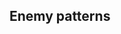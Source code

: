 ==Enemy patterns==
{{Section}}
{{Map/Image|
{{Map/ImageNode|Start|x=419|y=92}}
{{Map/ImageNode|A|x=572|y=166}}
{{Map/ImageNode|B|x=527|y=233}}
{{Map/ImageNode|C|x=496|y=274}}
{{Map/ImageNode|D|x=354|y=232}}
{{Map/ImageNode|E|x=324|y=282}}
{{Map/ImageNode|F|x=258|y=204}}
{{Map/ImageNode|G|x=240|y=128}}
{{Map/ImageNode|H|x=199|y=186}}
{{Map/ImageNode|I|x=191|y=217}}
{{Map/ImageNode|J|x=179|y=98}}
{{Map/ImageNode|K|x=149|y=257}}
{{Map/ImageNode|L|x=114|y=144}}
{{Map/ImageNode|M|x=96|y=222}}
{{Map/ImageNode|N|x=69|y=151}}
{{Map/ImageNode|O|x=218|y=300}}
}}
<div class="scrollable" style="width:800px;max-height:400px;overflow:auto;">
{{NodeInfo
|A
|Storm
|Fuel
|- ~30% with 0 radars, ~20% with 2 radars
}}
{{NodeInfo
|B
|Empty
}}
{{Map/Nodes|name=敵任務部隊 機動部隊
|C
|Defense/BaseXP
|{{Formation|Diamond}}
|140
|Standard Carrier Wo-Class/Flagship II
|Heavy Cruiser Ri-Class/Flagship
|Light Cruiser He-Class/Flagship
|Destroyer Ro-Class/Late Model
|Destroyer Ro-Class/Late Model
|Destroyer Ro-Class/Late Model
|-
|C
|Defense/BaseXP
|{{Formation|Double Line}}
|150
|Standard Carrier Wo-Class/Flagship II
|Standard Carrier Wo-Class/Flagship
|Heavy Cruiser Ri-Class/Flagship
|Light Cruiser He-Class/Flagship
|Destroyer Ro-Class/Late Model
|Destroyer Ro-Class/Late Model
|-
|C
|Defense/BaseXP
|{{Formation|Diamond}}
|160
|Standard Carrier Wo-Class/Flagship II
|Standard Carrier Wo-Class/Flagship II
|Heavy Cruiser Ri-Class/Flagship
|Light Cruiser He-Class/Flagship
|Destroyer Ro-Class/Late Model
|Destroyer Ro-Class/Late Model
}}
{{Map/Nodes|name=敵任務部隊 随伴部隊
|D
|Normal/BaseXP
|{{Formation|Double Line}}<br>{{Formation|Echelon}}
|200
|Submarine Ka-Class/Elite
|Submarine Ka-Class
|Light Cruiser Ho-Class/Flagship
|Destroyer I-Class
|Destroyer I-Class
|Transport Ship Wa-Class
|-
|D
|Normal/BaseXP
|{{Formation|Double Line}}<br>{{Formation|Diamond}}
|200
|Transport Ship Wa-Class/Elite
|Transport Ship Wa-Class/Elite
|Light Cruiser Ho-Class/Flagship
|Destroyer Ro-Class/Late Model
|Destroyer I-Class
|Destroyer I-Class
|-
|D
|Normal/BaseXP
|{{Formation|Double Line}}<br>{{Formation|Diamond}}
|200
|Transport Ship Wa-Class/Elite
|Transport Ship Wa-Class/Elite
|Transport Ship Wa-Class/Elite
|Light Cruiser Ho-Class/Flagship
|Destroyer I-Class/Late Model
|Destroyer I-Class/Late Model
}}
{{Map/Nodes|name=敵任務部隊 機動部隊
|E
|Normal/BaseXP
|{{Formation|Double Line}}<br>{{Formation|Diamond}}
|280
|Standard Carrier Wo-Class/Flagship II
|Battleship Ta-Class/Elite
|Light Cruiser He-Class/Elite
|Light Cruiser Tsu-Class/Elite
|Destroyer Ro-Class/Late Model
|Destroyer Ro-Class/Late Model
|-
|E
|Normal/BaseXP
|{{Formation|Double Line}}<br>{{Formation|Diamond}}
|300
|Standard Carrier Wo-Class/Flagship II
|Battleship Ta-Class/Flagship
|Light Cruiser He-Class/Elite
|Light Cruiser Tsu-Class/Elite
|Destroyer Ro-Class/Late Model
|Destroyer Ro-Class/Late Model
|-
|E
|Normal/BaseXP
|{{Formation|Double Line}}<br>{{Formation|Diamond}}
|310
|Standard Carrier Wo-Class/Flagship II
|Battleship Ta-Class/Flagship
|Light Cruiser He-Class/Flagship
|Light Cruiser Tsu-Class/Elite
|Destroyer Ro-Class/Late Model
|Destroyer Ro-Class/Late Model
}}
{{Map/Nodes|name=敵任務部隊 機動部隊
|F
|Normal/BaseXP
|{{Formation|Double Line}}<br>{{Formation|Diamond}}
|300
|Standard Carrier Wo-Class/Flagship II
|Heavy Cruiser Ri-Class/Flagship
|Light Cruiser Ho-Class/Flagship
|Destroyer Ro-Class/Late Model
|Destroyer Ro-Class/Late Model
|Destroyer Ro-Class/Late Model
|-
|F
|Normal/BaseXP
|{{Formation|Double Line}}<br>{{Formation|Diamond}}
|310
|Standard Carrier Wo-Class/Flagship II
|Heavy Cruiser Ri-Class/Flagship
|Light Cruiser He-Class/Flagship
|Destroyer Ro-Class/Late Model
|Destroyer Ro-Class/Late Model
|Destroyer Ro-Class/Late Model
|-
|F
|Normal/BaseXP
|{{Formation|Double Line}}<br>{{Formation|Diamond}}
|320
|Standard Carrier Wo-Class/Flagship II
|Heavy Cruiser Ri-Class/Flagship
|Heavy Cruiser Ri-Class/Flagship
|Light Cruiser He-Class/Flagship
|Destroyer Ro-Class/Late Model
|Destroyer Ro-Class/Late Model
}}
{{NodeInfo
|G
|Resource
|Ammo
|30-35
}}
{{NodeInfo
|H
|Empty
}}
{{Map/Nodes|name=敵任務部隊 機動部隊本隊
|I
|Aerial/BaseXP
|{{Formation|Diamond}}
|200
|Standard Carrier Wo-Class/Kai Flagship
|Standard Carrier Wo-Class/Kai Flagship
|Heavy Cruiser Ne-Class
|Light Cruiser Tsu-Class
|Destroyer Ro-Class/Late Model
|Destroyer Ro-Class/Late Model
|-
|I
|Aerial/BaseXP
|{{Formation|Diamond}}
|250
|Aircraft Carrier Demon/II
|Heavy Cruiser Ne-Class/Elite
|Heavy Cruiser Ne-Class/Elite
|Light Cruiser Tsu-Class/Elite
|Destroyer Ro-Class/Late Model
|Destroyer Ro-Class/Late Model
|-
|I
|Aerial/BaseXP
|{{Formation|Diamond}}
|250
|Aircraft Carrier Demon/II
|Standard Carrier Wo-Class/Kai Flagship
|Heavy Cruiser Ne-Class/Elite
|Light Cruiser Tsu-Class/Elite
|Destroyer Ro-Class/Late Model
|Destroyer Ro-Class/Late Model
}}
{{NodeInfo
|J
|Resource
|Bauxite
|40-65-75
}}
{{Map/Nodes|name= 敵任務部隊 随伴護衛戦隊
|K
|Normal/BaseXP
|{{Formation|Line Ahead}}<br>{{Formation|Double Line}}
|220
|Heavy Cruiser Ri-Class/Flagship
|Light Cruiser Ho-Class/Flagship
|Destroyer Ro-Class/Late Model
|Destroyer Ro-Class/Late Model
|Destroyer I-Class
|Destroyer I-Class
|-
|K
|Normal/BaseXP
|{{Formation|Line Ahead}}
|240
|Heavy Cruiser Ri-Class/Flagship
|Heavy Cruiser Ri-Class/Flagship
|Light Cruiser Ho-Class/Flagship
|Destroyer Ro-Class/Late Model
|Destroyer I-Class
|Destroyer I-Class
|-
|K
|Normal/BaseXP
|{{Formation|Line Ahead}}<br>{{Formation|Double Line}}
|260
|Heavy Cruiser Ri-Class/Flagship
|Heavy Cruiser Ri-Class/Flagship
|Light Cruiser Ho-Class/Flagship
|Destroyer Ro-Class/Late Model
|Destroyer Ro-Class/Late Model
|Destroyer Ro-Class/Late Model
}}
{{Map/Nodes|name= 敵任務部隊 機動部隊
|L
|Defense/BaseXP
|{{Formation|Diamond}}
|140
|Standard Carrier Wo-Class/Flagship II
|Heavy Cruiser Ri-Class/Flagship
|Light Cruiser He-Class/Flagship
|Destroyer Ro-Class/Late Model
|Destroyer Ro-Class/Late Model
|Destroyer Ro-Class/Late Model
|-
|L
|Defense/BaseXP
|{{Formation|Double Line}}
|150
|Standard Carrier Wo-Class/Flagship II
|Standard Carrier Wo-Class/Flagship
|Heavy Cruiser Ri-Class/Flagship
|Light Cruiser He-Class/Flagship
|Destroyer Ro-Class/Late Model
|Destroyer Ro-Class/Late Model
|-
|L
|Defense/BaseXP
|{{Formation|Diamond}}
|160
|Standard Carrier Wo-Class/Flagship II
|Standard Carrier Wo-Class/Flagship II
|Heavy Cruiser Ri-Class/Flagship
|Light Cruiser He-Class/Flagship
|Destroyer Ro-Class/Late Model
|Destroyer Ro-Class/Late Model
}}
{{NodeInfo
|M
|Storm
|Fuel
|- ~20% + floored upon return to base with 0 radars, ~5% with 3 radars
}}
{{NodeInfo
|N
|Empty
}}
{{Map/Nodes|name=敵任務部隊 機動部隊本隊
|O
|Boss/BaseXP
|{{Formation|Diamond}}
|400
|Standard Carrier Wo-Class/Kai Flagship
|Heavy Cruiser Ne-Class
|Heavy Cruiser Ne-Class
|Light Cruiser Tsu-Class
|Destroyer Ro-Class/Late Model
|Destroyer Ro-Class/Late Model
|-
|O
|Boss/BaseXP
|{{Formation|Diamond}}
|420
|Standard Carrier Wo-Class/Kai Flagship
|Heavy Cruiser Ne-Class/Elite
|Heavy Cruiser Ne-Class
|Light Cruiser Tsu-Class
|Destroyer Ro-Class/Late Model
|Destroyer Ro-Class/Late Model
|-
|O
|Boss/BaseXP
|{{Formation|Diamond}}
|440
|Standard Carrier Wo-Class/Kai Flagship
|Heavy Cruiser Ne-Class/Elite
|Heavy Cruiser Ne-Class/Elite
|Light Cruiser Tsu-Class
|Destroyer Ro-Class/Late Model
|Destroyer Ro-Class/Late Model
|-
|O
|Boss/BaseXP
|{{Formation|Diamond}}
|460
|Standard Carrier Wo-Class/Kai Flagship
|Heavy Cruiser Ne-Class/Elite
|Heavy Cruiser Ne-Class/Elite
|Light Cruiser Tsu-Class/Elite
|Destroyer Ro-Class/Late Model
|Destroyer Ro-Class/Late Model
|-
|O
|Boss/BaseXP
|{{Formation|Line Ahead}}{{Formation|Diamond}}
|480
|Aircraft Carrier Demon/II
|Heavy Cruiser Ne-Class/Elite
|Heavy Cruiser Ne-Class/Elite
|Light Cruiser Tsu-Class/Elite
|Destroyer Ro-Class/Late Model
|Destroyer Ro-Class/Late Model
}}
</div> <!-- overflow -->
{{SectionEnd}}